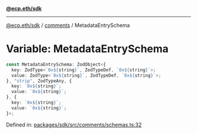 [**@ecp.eth/sdk**](../../index.mdx)

***

[@ecp.eth/sdk](/sdk-reference/index.mdx) / [comments](/sdk-reference/comments/index.mdx) / MetadataEntrySchema

# Variable: MetadataEntrySchema

```ts
const MetadataEntrySchema: ZodObject<{
  key: ZodType<`0x${string}`, ZodTypeDef, `0x${string}`>;
  value: ZodType<`0x${string}`, ZodTypeDef, `0x${string}`>;
}, "strip", ZodTypeAny, {
  key: `0x${string}`;
  value: `0x${string}`;
}, {
  key: `0x${string}`;
  value: `0x${string}`;
}>;
```

Defined in: [packages/sdk/src/comments/schemas.ts:32](https://github.com/ecp-eth/comments-monorepo/blob/main/packages/sdk/src/comments/schemas.ts#L32)
